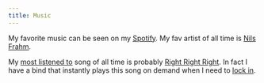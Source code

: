 ```yaml
---
title: Music
---
```


My favorite music can be seen on my [Spotify](https://open.spotify.com/user/nikitavoloboev). My fav artist of all time is [Nils Frahm](https://open.spotify.com/artist/5gqhueRUZEa7VDnQt4HODp).

My [most listened to](https://www.last.fm/user/playfullyExist) song of all time is probably [Right Right Right](https://open.spotify.com/track/2dlWl0aLvdQ64L2ONG0O5y). In fact I have a bind that instantly plays this song on demand when I need to [lock in](/lock-in).
